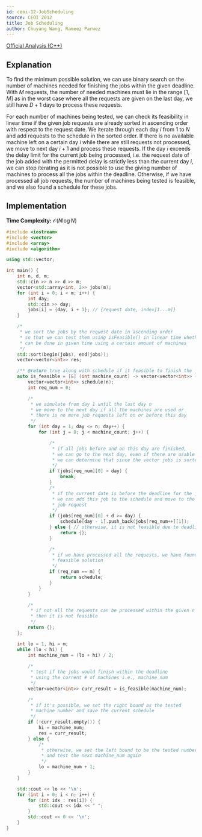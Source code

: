 ```yaml
---
id: ceoi-12-JobScheduling
source: CEOI 2012
title: Job Scheduling
author: Chuyang Wang, Rameez Parwez
---
```


[Official Analysis (C++)](https://web.archive.org/web/20200923160544/http://ceoi2012.elte.hu/download/modelsolutions/1_soljobs.pdf)

## Explanation

To find the minimum possible solution, we can use binary search on the number of machines needed for finishing the jobs within the given deadline. With $M$ requests, the number of needed machines must lie in the range $[1, M]$ as in the worst case where all the requests are given on the last day, we still have $D + 1$ days to process these requests.

For each number of machines being tested, we can check its feasibility in linear time if the given job requests are already sorted in ascending order with respect to the request date. We iterate through each day $i$ from $1$ to $N$ and add requests to the schedule in the sorted order. If there is no available machine left on a certain day $i$ while there are still requests not processed, we move to next day $i+1$ and process these requests. If the day $i$ exceeds the delay limit for the current job being processed, i.e. the request date of the job added with the permitted delay is strictly less than the current day $i$, we can stop iterating as it is not possible to use the giving number of machines to process all the jobs within the deadline. Otherwise, if we have processed all job requests, the number of machines being tested is feasible, and we also found a schedule for these jobs.

## Implementation

**Time Complexity:** $\mathcal{O}(N \log N)$

<LanguageSection>
<CPPSection>

```cpp
#include <iostream>
#include <vector>
#include <array>
#include <algorithm>

using std::vector;

int main() {
	int n, d, m;
	std::cin >> n >> d >> m;
	vector<std::array<int, 2>> jobs(m);
	for (int i = 0; i < m; i++) {
		int day;
		std::cin >> day;
		jobs[i] = {day, i + 1}; // {request date, index[1...m]}
	}

	/*
	 * we sort the jobs by the request date in ascending order
	 * so that we can test them using isFeasible() in linear time whether they
	 * can be done in given time using a certain amount of machines
	 */
	std::sort(begin(jobs), end(jobs));
	vector<vector<int>> res;

	/** @return true along with schedule if it feasible to finish the jobs otherwise false */
	auto is_feasible = [&] (int machine_count) -> vector<vector<int>> {
		vector<vector<int>> schedule(n);
		int req_num = 0;

		/*
		 * we simulate from day 1 until the last day n
		 * we move to the next day if all the machines are used or
		 * there is no more job requests left on or before this day
		 */
		for (int day = 1; day <= n; day++) {
			for (int j = 0; j < machine_count; j++) {

				/*
				 * if all jobs before and on this day are finished,
				 * we can go to the next day, even if there are usable machines left
				 * we can determine that since the vector jobs is sorted
				 */
				if (jobs[req_num][0] > day) {
					break;
				}
				/*
				 * if the current date is before the deadline for the job
				 * we can add this job to the schedule and move to the next
				 * job request
				 */
				if (jobs[req_num][0] + d >= day) {
					schedule[day - 1].push_back(jobs[req_num++][1]);
				} else { // otherwise, it is not feasible due to deadline
					return {};
				}

				/*
				 * if we have processed all the requests, we have found a 
				 * feasible solution
				 */
				if (req_num == m) {
					return schedule;
				}
			}
		}

		/*
		 * if not all the requests can be processed within the given n days,
		 * then it is not feasible
		 */
		return {};
	};

	int lo = 1, hi = m;
	while (lo < hi) {
		int machine_num = (lo + hi) / 2;
		
		/* 
		 * test if the jobs would finish within the deadline
		 * using the current # of machines i.e., machine_num
		 */
		vector<vector<int>> curr_result = is_feasible(machine_num);

		/* 
		 * if it's possible, we set the right bound as the tested 
		 * machine number and save the current schedule
		 */
		if (!curr_result.empty()) {
			hi = machine_num;
			res = curr_result;
		} else {
			/* 
			 * otherwise, we set the left bound to be the tested number + 1
			 * and test the next machine_num again
			 */
			lo = machine_num + 1;
		}
	}

	std::cout << lo << '\n';
	for (int i = 0; i < n; i++) {
		for (int idx : res[i]) {
			std::cout << idx << " ";
		}
		std::cout << 0 << '\n';
	}
}
```

</CPPSection>
</LanguageSection>

